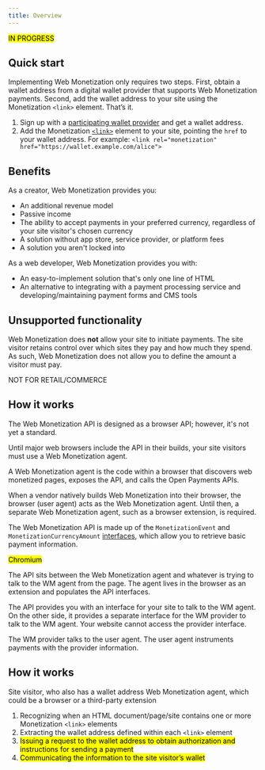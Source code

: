 ```yaml
---
title: Overview
---
```


<p><mark>IN PROGRESS</mark></p>

## Quick start

Implementing Web Monetization only requires two steps. First, obtain a wallet address from a digital wallet provider that supports Web Monetization payments. Second, add the wallet address to your site using the Monetization `<link>` element. That’s it.

1. Sign up with a [participating wallet provider](/docs/wallet/wallets) and get a wallet address.
2. Add the Monetization [`<link>`](/docs/implement/link) element to your site, pointing the `href` to your wallet address. For example: `<link rel="monetization" href="https://wallet.example.com/alice">`

## Benefits

As a creator, Web Monetization provides you:
* An additional revenue model
* Passive income
* The ability to accept payments in your preferred currency, regardless of your site visitor's chosen currency
* A solution without app store, service provider, or platform fees
* A solution you aren't locked into

As a web developer, Web Monetization provides you with:
* An easy-to-implement solution that's only one line of HTML
* An alternative to integrating with a payment processing service and developing/maintaining payment forms and CMS tools

## Unsupported functionality

Web Monetization does **not** allow your site to initiate payments. The site visitor retains control over which sites they pay and how much they spend. As such, Web Monetization does not allow you to define the amount a visitor must pay.

NOT FOR RETAIL/COMMERCE

## How it works

The Web Monetization API is designed as a browser API; however, it's not yet a standard. 

Until major web browsers include the API in their builds, your site visitors must use a Web Monetization agent.




A Web Monetization agent is the code within a browser that discovers web monetized pages, exposes the API, and calls the Open Payments APIs. 






When a vendor natively builds Web Monetization into their browser, the browser (user agent) acts as the Web Monetization agent. Until then, a separate Web Monetization agent, such as a browser extension, is required.


The Web Monetization API is made up of the `MonetizationEvent` and `MonetizationCurrencyAmount` [interfaces](/docs/implement/wmapi-interfaces), which allow you to retrieve basic payment information.


<p><mark>Chromium</mark></p>

The API sits between the Web Monetization agent and whatever is trying to talk to the WM agent from the page. The agent lives in the browser as an extension and populates the API interfaces.

The API provides you with an interface for your site to talk to the WM agent. On the other side, it provides a separate interface for the WM provider to talk to the WM agent. Your website cannot access the provider interface.







The WM provider talks to the user agent. The user agent instruments payments with the provider information. 





## How it works


Site visitor, who also has a wallet address
Web Monetization agent, which could be a browser or a third-party extension






1. Recognizing when an HTML document/page/site contains one or more Monetization `<link>` elements
2. Extracting the wallet address defined within each `<link>` element
3. <mark>Issuing a request to the wallet address to obtain authorization and instructions for sending a payment</mark>
4. <mark>Communicating the information to the site visitor’s wallet</mark>

